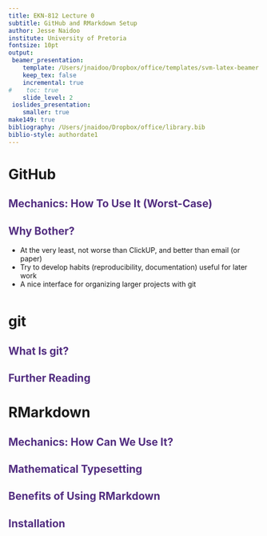```yaml
---
title: EKN-812 Lecture 0
subtitle: GitHub and RMarkdown Setup
author: Jesse Naidoo
institute: University of Pretoria
fontsize: 10pt
output:
 beamer_presentation:
    template: /Users/jnaidoo/Dropbox/office/templates/svm-latex-beamer.tex
    keep_tex: false
    incremental: true
#    toc: true
    slide_level: 2
 ioslides_presentation:
    smaller: true
make149: true
bibliography: /Users/jnaidoo/Dropbox/office/library.bib
biblio-style: authordate1
---
```


<style>
slides > slide.backdrop {
  background: white;
  border-bottom: 0px;
  box-shadow: 0 0 0;
}


slides > slide {
  font-family: 'Open Sans', Helvetica, Arial, sans-serif;
  border-bottom: 3px solid  #F66733;
  box-shadow:  0 3px 0 #522D80;

}

.title-slide hgroup h1 {
  color: #522D80;
}



h2 {

  color: #522D80;
}

slides > slide.dark {
  background: #522D80 !important;
  border-bottom: 0;
  box-shadow: 0 0 0;
}

.segue h2 {
  color: white;
}

slides > slide.title-slide {
  border-bottom: 0;
  box-shadow: 0 0 0;
}

ol, ul {

padding-bottom: 10px;

}

</style>


# GitHub

## Mechanics: How To Use It (Worst-Case)

## Why Bother?

- At the very least, not worse than ClickUP, and better than email (or paper)
- Try to develop habits (reproducibility, documentation) useful for later work
- A nice interface for organizing larger projects with git

# git

## What Is git?

## Further Reading

# RMarkdown

## Mechanics: How Can We Use It?

## Mathematical Typesetting

## Benefits of Using RMarkdown

## Installation
